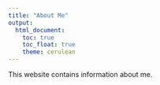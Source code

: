 ```yaml
---
title: "About Me"
output: 
  html_document:
    toc: true
    toc_float: true
    theme: cerulean
---
```


This website contains information about me. 
